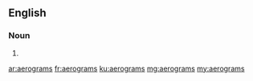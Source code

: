 ==English==

===Noun===
{{head|en}}

# {{plural of|aerogram}}

[[ar:aerograms]]
[[fr:aerograms]]
[[ku:aerograms]]
[[mg:aerograms]]
[[my:aerograms]]